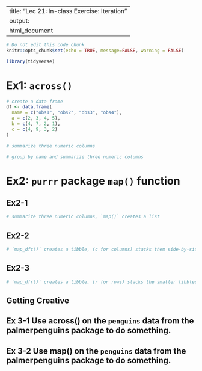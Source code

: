 
---
title: "Lec 21: In-class Exercise: Iteration"
output:
  html_document
---

```r
# Do not edit this code chunk
knitr::opts_chunk$set(echo = TRUE, message=FALSE, warning = FALSE)
```

```r
library(tidyverse)
```

# Ex1: `across()`

```r
# create a data frame
df <- data.frame(
  name = c("obs1", "obs2", "obs3", "obs4"),
  a = c(2, 3, 4, 5),
  b = c(4, 7, 2, 1),
  c = c(4, 9, 3, 2)
)
```

```r
# summarize three numeric columns

```

```r
# group by name and summarize three numeric columns

```

# Ex2: `purrr` package `map()` function

## Ex2-1

```r
# summarize three numeric columns, `map()` creates a list

```

## Ex2-2

```r
# `map_dfc()` creates a tibble, (c for columns) stacks them side-by-side

```

## Ex2-3

```r
# `map_dfr()` creates a tibble, (r for rows) stacks the smaller tibbles on top of each other

```

## Getting Creative

## Ex 3-1 Use  across() on the `penguins` data from the palmerpenguins package to do something. 


## Ex 3-2 Use map() on the `penguins` data from the palmerpenguins package to do something. 

